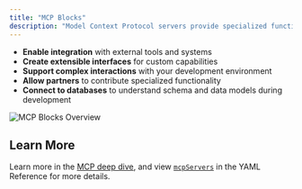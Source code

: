 ```yaml
---
title: "MCP Blocks"
description: "Model Context Protocol servers provide specialized functionality:"
---
```


- **Enable integration** with external tools and systems
- **Create extensible interfaces** for custom capabilities
- **Support complex interactions** with your development environment
- **Allow partners** to contribute specialized functionality
- **Connect to databases** to understand schema and data models during development

![MCP Blocks Overview](/images/customization/images/mcp-blocks-overview-c9a104f9b586779c156f9cf34da197c2.png)

## Learn More[​](#learn-more "Direct link to Learn More")

Learn more in the [MCP deep dive](/customization/mcp-tools), and view [`mcpServers`](/reference#mcpservers) in the YAML Reference for more details.
